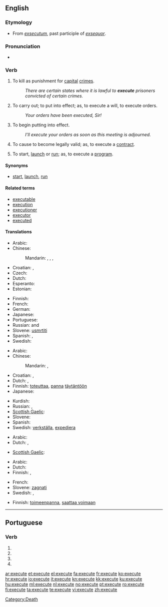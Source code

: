 ==English==

===Etymology===
* From {{etyl|la}} ''[[exsecutum]]'', past participle of ''[[exsequor]]''.

===Pronunciation===
* {{audio|en-us-execute.ogg|Audio (US)}}

===Verb===
{{en-verb|execut|ing}}

# {{transitive}} To kill as punishment for [[capital]] [[crime]]s.
#: ''There are certain states where it is lawful to '''execute''' prisoners convicted of certain crimes.''
# {{transitive}} To carry out; to put into effect; as, to execute a will, to execute orders.
#: ''Your orders have been executed, Sir!''
# {{transitive}} To begin putting into effect.
#: ''I’ll execute your orders as soon as this meeting is adjourned.''
# {{transitive}} To cause to become legally valid; as, to execute a [[contract]].
# {{transitive}} {{computing}} To start, [[launch]] or [[run]]; as, to execute a [[program]].

====Synonyms====
* {{sense|computing}} [[start]], [[launch]], [[run]]

====Related terms====
* [[executable]]
* [[execution]]
* [[executioner]]
* [[executor]]
* [[executed]]

====Translations====
{{trans-top|to kill as punishment}}
* Arabic: {{t|ar|أعدم|tr='á3dama}}
* Chinese:
*: Mandarin: {{t-|cmn|處決|sc=Hani}},  {{t-|cmn|处决|tr=chǔjué|sc=Hani}}, {{t-|cmn|處死|sc=Hani}},  {{t-|cmn|处死|tr=chǔsǐ|sc=Hani}}
* Croatian: {{t|hr|smaknuti|alt=smàknuti}}, {{t|hr|pogubiti|alt=pogùbiti}}
* Czech: {{t-|cs|popravit}}
* Dutch: {{t-|nl|executeren}}
* Esperanto: {{t-|eo|ekzekuti|xs=Esperanto}}
* Estonian: {{t-|et|hukama}}
{{trans-mid}}
* Finnish: {{t-|fi|teloittaa}}
* French: {{t+|fr|exécuter}}
* German: {{t+|de|hinrichten}}
* Japanese: {{t-|ja|死刑|alt=死刑する|tr=しけいする, shikei-suru}}
* Portuguese: {{t+|pt|executar}}
* Russian: {{t+|ru|казнить|tr=kaznít’}} {{impf}} and {{pf}}
* Slovene: [[usmrtiti]]
* Spanish: {{t+|es|ejecutar}}, {{t-|es|ajusticiar}}
* Swedish: {{t+|sv|avrätta}}
{{trans-bottom}}

{{trans-top|To start a defined process and run it to completion}}
* Arabic: {{t|ar|ينفذ}}
* Chinese:
*: Mandarin: {{t|cmn|執行|sc=Hani}},  {{t|cmn|执行|tr=zhíxíng|sc=Hani}}
* Croatian: {{t+|hr|izvršiti|alt=izvŕšiti }}, {{t|hr|provesti|alt=pròvesti}}
* Dutch: {{t-|nl|bewerkstelligen}}, {{t+|nl|uitvoeren}}
* Finnish: [[toteuttaa]], [[panna]] [[täytäntöön]]
* Japanese: {{t-|ja|実行する|tr=jikkō-suru}}
{{trans-mid}}
* Kurdish: {{ku-Arab|[[بردن به‌ڕێوه‌]]}}
* Russian: {{t+|ru|исполнять|tr=ispolnját’}} {{impf}}, {{t+|ru|исполнить|tr=ispólnit’}} {{pf}}
* [[Scottish Gaelic]]: {{t-|gd|cuir an gnìomh|xs=Scottish Gaelic}}
* Slovene: {{t-|sl|izvršiti}}
* Spanish: {{t+|es|ejecutar}}
* Swedish: [[verkställa]], [[expediera]]
{{trans-bottom}}

{{trans-top|To start a defined process, without regard to whether it runs to completion or not}}
* Arabic: {{t|ar|ينفذ}}
* Dutch: {{t-|nl|bewerkstelligen}}, {{t+|nl|uitvoeren}}
{{trans-mid}}
* [[Scottish Gaelic]]: {{t-|gd|cuir an gnìomh|xs=Scottish Gaelic}}
{{trans-bottom}}

{{trans-top|To start, launch or run software}}
* Arabic: {{t|ar|ينفذ}}
* Dutch: {{t+|nl|uitvoeren}}
* Finnish: {{t+|fi|ajaa}}, {{t+|fi|käynnistää}}
{{trans-mid}}
* French: {{t+|fr|exécuter}}
* Slovene: [[zagnati]]
* Swedish: {{t|sv|exekvera}},  {{t+|sv|köra}}
{{trans-bottom}}

{{trans-top|To sign or otherwise cause a document (especially a contract) to become legally valid}}
* Finnish: [[toimeenpanna]], [[saattaa voimaan]]
{{trans-mid}}
{{trans-bottom}}

[[Category:Death]]

----

==Portuguese==

===Verb===
{{pt-verb form}}

# {{pt-verb form of|[[executar]]|ar|subjunctive|present|singular|first}}
# {{pt-verb form of|[[executar]]|ar|subjunctive|present|singular|third}}
# {{pt-verb form of|[[executar]]|ar|imperative|affirmative|singular|third|}}
# {{pt-verb form of|[[executar]]|ar|imperative|negative|singular|third|}}

[[ar:execute]]
[[et:execute]]
[[el:execute]]
[[fa:execute]]
[[fr:execute]]
[[ko:execute]]
[[hr:execute]]
[[io:execute]]
[[it:execute]]
[[kn:execute]]
[[kk:execute]]
[[ku:execute]]
[[hu:execute]]
[[ml:execute]]
[[nl:execute]]
[[no:execute]]
[[pt:execute]]
[[ro:execute]]
[[fi:execute]]
[[ta:execute]]
[[te:execute]]
[[vi:execute]]
[[zh:execute]]